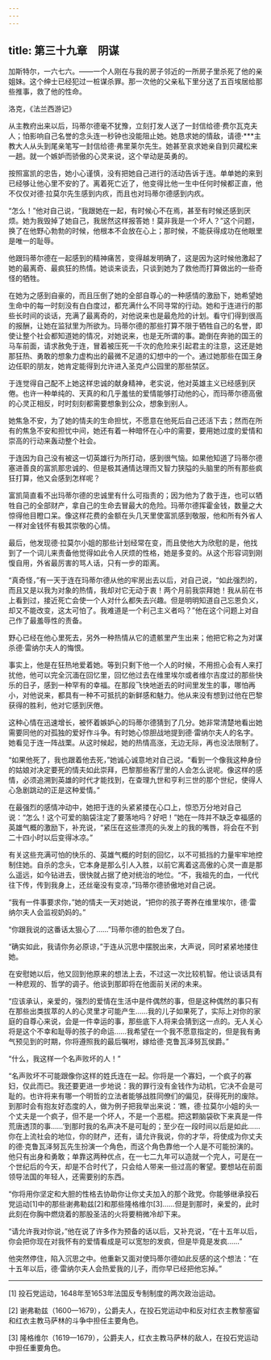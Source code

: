 ```yaml
---
---
---
```

title: 第三十九章　阴谋
---

加斯特尔，一六七六。——一个人刚在与我的房子邻近的一所房子里杀死了他的亲姐妹。这个绅士已经犯过一桩谋杀罪。那一次他的父亲私下里分送了五百埃居给那些推事，救了他的性命。

洛克，《法兰西游记》





从主教府出来以后，玛蒂尔德毫不犹豫，立刻打发人送了一封信给德·费尔瓦克夫人；怕影响自己名誉的念头连一秒钟也没能阻止她。她恳求她的情敌，请德·***主教大人从头到尾亲笔写一封信给德·弗里莱尔先生。她甚至哀求她亲自到贝藏松来一趟。就一个嫉妒而骄傲的心灵来说，这个举动是英勇的。

按照富凯的忠告，她小心谨慎，没有把她自己进行的活动告诉于连。单单她的来到已经够让他心里不安的了。离着死亡近了，他变得比他一生中任何时候都正直，他不仅仅对德·拉莫尔先生感到内疚，而且也对玛蒂尔德感到内疚。

“怎么！”他对自己说，“我跟她在一起，有时候心不在焉，甚至有时候还感到厌烦。她为我毁掉了她自己，我居然这样报答她！莫非我是一个坏人？”这个问题，换了在他野心勃勃的时候，他根本不会放在心上；那时候，不能获得成功在他眼里是唯一的耻辱。

他跟玛蒂尔德在一起感到的精神痛苦，变得越发明确了，这是因为这时候他激起了她的最离奇、最疯狂的热情。她谈来谈去，只谈到她为了救他而打算做出的一些奇怪的牺牲。

在她为之感到自豪的，而且压倒了她的全部自尊心的一种感情的激励下，她希望她生命中的每一时刻没有白白度过，都充满什么不同寻常的行动。她和于连进行的那些长时间的谈话，充满了最离奇的，对他说来也是最危险的计划。看守们得到很高的报酬，让她在监狱里为所欲为。玛蒂尔德的那些打算不限于牺牲自己的名誉，即使让整个社会都知道她的情况，对她说来，也是无所谓的事。跪倒在奔驰的国王的马车前面，请求赦免于连，冒着被压死一千次的危险来引起君主的注意，这还是她那狂热、勇敢的想象力虚构出的最微不足道的幻想中的一个。通过她那些在国王身边任职的朋友，她肯定能得到允许进入圣克卢公园里的那些禁区。

于连觉得自己配不上她这样忠诚的献身精神，老实说，他对英雄主义已经感到厌倦。也许一种单纯的、天真的和几乎羞怯的爱情能够打动他的心，而玛蒂尔德高傲的心灵正相反，时时刻刻都需要想象到公众，想象到别人。

她焦急不安，为了她的情夫的生命担忧，不愿意在他死后自己还活下去；然而在所有的焦急不安和担忧中间，她还有着一种暗怀在心中的需要，要用她过度的爱情和崇高的行动来轰动整个社会。

于连因为自己没有被这一切英雄行为所打动，感到很气恼。如果他知道了玛蒂尔德塞进善良的富凯那忠诚的、但是极其通情达理而又智力狭隘的头脑里的所有那些疯狂打算，他又会感到怎样呢？

富凯简直看不出玛蒂尔德的忠诚里有什么可指责的；因为他为了救于连，也可以牺牲自己的全部财产，拿自己的生命去冒最大的危险。玛蒂尔德挥霍金钱，数量之大惊得他目瞪口呆。像这样花费的金额在头几天里使富凯感到敬服，他和所有外省人一样对金钱怀有极其崇敬的心情。

最后，他发现德·拉莫尔小姐的那些计划经常在变，而且使他大为欣慰的是，他找到了一个词儿来责备他觉得如此令人厌烦的性格，她是多变的。从这个形容词到刚愎自用，外省最厉害的骂人话，只有一步的距离。

“真奇怪，”有一天于连在玛蒂尔德从他的牢房出去以后，对自己说，“如此强烈的，而且又是以我为对象的热情，我却对它无动于衷！两个月前我崇拜她！我从前在书上看到过，接近死亡会使一个人对什么都失去兴趣。但是明明知道自己忘恩负义，却又不能改变，这太可怕了。我难道是一个利己主义者吗？”他在这个问题上对自己作了最羞辱性的责备。

野心已经在他心里死去，另外一种热情从它的遗骸里产生出来；他把它称之为对谋杀德·雷纳尔夫人的悔恨。

事实上，他是在狂热地爱着她。等到只剩下他一个人的时候，不用担心会有人来打扰他，他可以完全沉湎在回忆里，回忆他过去在维里埃尔或者维尔吉度过的那些快乐的日子，感到一种罕有的幸福。在那段飞快地逝去的时间里发生的事，哪怕再小，对他说来，都具有一种不可抵抗的新鲜感和魅力。他从来没有想到过他在巴黎获得的胜利，他对它感到厌倦。

这种心情在迅速增长，被怀着嫉妒心的玛蒂尔德猜到了几分。她非常清楚地看出她需要同他的对孤独的爱好作斗争。有时她心惊胆战地提到德·雷纳尔夫人的名字。她看见于连一阵战栗。从这时候起，她的热情高涨，无边无际，再也没法限制了。

“如果他死了，我也跟着他去死，”她诚心诚意地对自己说。“看到一个像我这种身份的姑娘对决定要死的情夫如此崇拜，巴黎那些客厅里的人会怎么说呢。像这样的感情，必须追溯到英雄的时代才能找到，在查理九世和亨利三世的那个世纪，使得人心急剧跳动的正是这种爱情。”

在最强烈的感情冲动中，她把于连的头紧紧搂在心口上，惊恐万分地对自己说：“怎么！这个可爱的脑袋注定了要落地吗？好吧！”她在一阵并不缺乏幸福感的英雄气概的激励下，补充说，“紧压在这些漂亮的头发上的我的嘴唇，将会在不到二十四小时以后变得冰凉。”

有关这些充满可怕的快乐的、英雄气概的时刻的回忆，以不可抵挡的力量牢牢地控制住她。自杀的念头，它本身是那么引人入胜，以前它离着这高傲的心灵一直是那么遥远，如今钻进去，很快就占据了绝对统治的地位。“不，我祖先的血，一代代往下传，传到我身上，还丝毫没有变凉，”玛蒂尔德骄傲地对自己说。

“我有一件事要求你，”她的情夫一天对她说，“把你的孩子寄养在维里埃尔，德·雷纳尔夫人会监视奶妈的。”

“你跟我说的这番话太狠心了……”玛蒂尔德的脸色发了白。

“确实如此，我请你务必原谅，”于连从沉思中摆脱出来，大声说，同时紧紧地搂住她。

在安慰她以后，他又回到他原来的想法上去，不过这一次比较机智。他让谈话具有一种悲观的、哲学的调子。他谈到那即将在他面前关闭的未来。

“应该承认，亲爱的，强烈的爱情在生活中是件偶然的事，但是这种偶然的事只有在那些出类拔萃的人的心灵里才可能产生……我的儿子如果死了，实际上对你的家庭的自尊心来说，会是一件幸运的事，那些底下人将来会猜到这一点的。无人关心将是这个不幸和耻辱的孩子的命运……我希望在一个我不愿意指定的，但是我有勇气预见到的时期，你将遵照我的最后嘱咐，嫁给德·克鲁瓦泽努瓦侯爵。”

“什么，我这样一个名声败坏的人！”

“名声败坏不可能跟像你这样的姓氏连在一起。你将是一个寡妇，一个疯子的寡妇，仅此而已。我还要更进一步地说：我的罪行没有金钱作为动机，它决不会是可耻的。也许将来有哪一个明哲的立法者能够战胜同僚们的偏见，获得死刑的废除。到那时会有抱友好态度的人，做为例子把我举出来说：‘瞧，德·拉莫尔小姐的头一个丈夫是一个疯子，但不是一个坏人，不是一个恶棍。把这颗脑袋砍下来真是一件荒唐透顶的事……’到那时我的名声决不是可耻的；至少在一段时间以后是如此……你在上流社会的地位，你的财产，还有，请允许我说，你的才华，将使成为你丈夫的德·克鲁瓦泽努瓦先生扮演一个角色，而这个角色靠他一个人是不可能扮演的。他只有出身和勇敢；单靠这两种优点，在一七二九年可以造就一个完人，可是在一个世纪后的今天，却是不合时代了，只会给人带来一些过高的奢望。要想站在前面领导法国的年轻人，还需要别的东西。

“你将用你坚定和大胆的性格去协助你让你丈夫加入的那个政党。你能够继承投石党运动[1]中的那些谢弗勒兹[2]和那些隆格维尔[3]……但是到那时，亲爱的，此时此刻在你胸中燃烧着的那股圣洁的火将要稍微冷却下来。

“请允许我对你说，”他在说了许多作为预备的话以后，又补充说，“在十五年以后，你会把你现在对我怀有的爱情看成是可以宽恕的发疯，但是毕竟是发疯……”

他突然停住，陷入沉思之中。他重新又面对使玛蒂尔德如此反感的这个想法：“在十五年以后，德·雷纳尔夫人会热爱我的儿子，而你早已经把他忘掉。”



* * *



[1] 投石党运动，1648年至1653年法国反专制制度的两次政治运动。

[2] 谢弗勒兹（1600—1679），公爵夫人，在投石党运动中和反对红衣主教黎塞留和红衣主教马萨林的斗争中担任主要角色。

[3] 隆格维尔（1619—1679），公爵夫人，红衣主教马萨林的敌人，在投石党运动中担任重要角色。